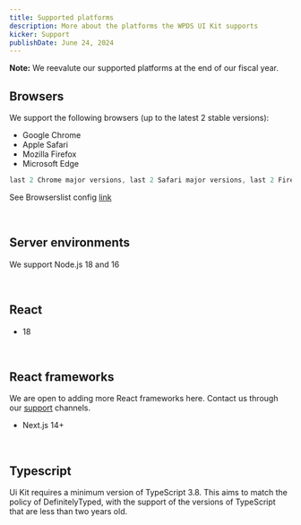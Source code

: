 ```yaml
---
title: Supported platforms
description: More about the platforms the WPDS UI Kit supports
kicker: Support
publishDate: June 24, 2024
---
```


<Alert dismissable={false} variant="information">
  <b>Note:</b> We reevalute our supported platforms at the end of our fiscal
  year.
</Alert>

<BR />

## Browsers

We support the following browsers (up to the latest 2 stable versions):

- Google Chrome
- Apple Safari
- Mozilla Firefox
- Microsoft Edge

```jsx
last 2 Chrome major versions, last 2 Safari major versions, last 2 Firefox major versions, last 2 Edge major versions, not dead
```

See Browserslist config [link](https://browsersl.ist/#q=last+2+Chrome+major+versions%2C+last+2+Safari+major+versions%2C+last+2+Firefox+major+versions%2C+last+2+Edge+major+versions%2C+not+dead)

<br />

## Server environments

We support Node.js 18 and 16

<br />

## React

- 18

<br />

## React frameworks

We are open to adding more React frameworks here. Contact us through our [support](/support) channels.

- Next.js 14+

<br />

## Typescript

Ui Kit requires a minimum version of TypeScript 3.8. This aims to match the policy of DefinitelyTyped, with the support of the versions of TypeScript that are less than two years old.
